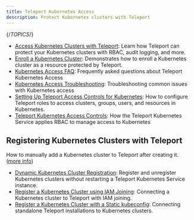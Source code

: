 ```yaml
---
title: Teleport Kubernetes Access
description: Protect Kubernetes clusters with Teleport
---
```


{/*TOPICS*/}

- [Access Kubernetes Clusters with Teleport](kubernetes-access/introduction.mdx): Learn how Teleport can protect your Kubernetes clusters with RBAC, audit logging, and more.
- [Enroll a Kubernetes Cluster](kubernetes-access/getting-started.mdx): Demonstrates how to enroll a Kubernetes cluster as a resource protected by Teleport.
- [Kubernetes Access FAQ](kubernetes-access/faq.mdx): Frequently asked questions about Teleport Kubernetes Access
- [Kubernetes Access Troubleshooting](kubernetes-access/troubleshooting.mdx): Troubleshooting common issues with Kubernetes access
- [Setting Up Teleport Access Controls for Kubernetes](kubernetes-access/manage-access.mdx): How to configure Teleport roles to access clusters, groups, users, and resources in Kubernetes.
- [Teleport Kubernetes Access Controls](kubernetes-access/controls.mdx): How the Teleport Kubernetes Service applies RBAC to manage access to Kubernetes

## Registering Kubernetes Clusters with Teleport

How to manually add a Kubernetes cluster to Teleport after creating it. ([more info](kubernetes-access/register-clusters.mdx))

- [Dynamic Kubernetes Cluster Registration](kubernetes-access/register-clusters/dynamic-registration.mdx): Register and unregister Kubernetes clusters without restarting a Teleport Kubernetes Service instance.
- [Register a Kubernetes Cluster using IAM Joining](kubernetes-access/register-clusters/iam-joining.mdx): Connecting a Kubernetes cluster to Teleport with IAM joining.
- [Register a Kubernetes Cluster with a Static kubeconfig](kubernetes-access/register-clusters/static-kubeconfig.mdx): Connecting standalone Teleport installations to Kubernetes clusters.
